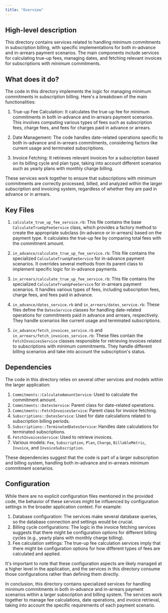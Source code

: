 ```yaml
---
title: "Overview"
---
```


## High-level description

This directory contains services related to handling minimum commitments in subscription billing, with specific implementations for both in-advance and in-arrears payment scenarios. The main components include services for calculating true-up fees, managing dates, and fetching relevant invoices for subscriptions with minimum commitments.

## What does it do?

The code in this directory implements the logic for managing minimum commitments in subscription billing. Here's a breakdown of the main functionalities:

1. True-up Fee Calculation: It calculates the true-up fee for minimum commitments in both in-advance and in-arrears payment scenarios. This involves computing various types of fees such as subscription fees, charge fees, and fees for charges paid in advance or arrears.

2. Date Management: The code handles date-related operations specific to both in-advance and in-arrears commitments, considering factors like current usage and terminated subscriptions.

3. Invoice Fetching: It retrieves relevant invoices for a subscription based on its billing cycle and plan type, taking into account different scenarios such as yearly plans with monthly charge billing.

These services work together to ensure that subscriptions with minimum commitments are correctly processed, billed, and analyzed within the larger subscription and invoicing system, regardless of whether they are paid in advance or in arrears.

## Key Files

1. `calculate_true_up_fee_service.rb`:
   This file contains the base `CalculateTrueUpFeeService` class, which provides a factory method to create the appropriate subclass (in-advance or in-arrears) based on the payment type. It calculates the true-up fee by comparing total fees with the commitment amount.

2. `in_advance/calculate_true_up_fee_service.rb`:
   This file contains the specialized `CalculateTrueUpFeeService` for in-advance payment scenarios. It overrides several methods from its parent class to implement specific logic for in-advance payments.

3. `in_arrears/calculate_true_up_fee_service.rb`:
   This file contains the specialized `CalculateTrueUpFeeService` for in-arrears payment scenarios. It handles various types of fees, including subscription fees, charge fees, and fees paid in advance.

4. `in_advance/dates_service.rb` and `in_arrears/dates_service.rb`:
   These files define the `DatesService` classes for handling date-related operations for commitments paid in advance and arrears, respectively. They handle scenarios like current usage and terminated subscriptions.

5. `in_advance/fetch_invoices_service.rb` and `in_arrears/fetch_invoices_service.rb`:
   These files contain the `FetchInvoicesService` classes responsible for retrieving invoices related to subscriptions with minimum commitments. They handle different billing scenarios and take into account the subscription's status.

## Dependencies

The code in this directory relies on several other services and models within the larger application:

1. `Commitments::CalculateAmountService`: Used to calculate the commitment amount.
2. `Commitments::DatesService`: Parent class for date-related operations.
3. `Commitments::FetchInvoicesService`: Parent class for invoice fetching.
4. `Subscriptions::DatesService`: Used for date calculations related to subscription billing periods.
5. `Subscriptions::TerminatedDatesService`: Handles date calculations for terminated subscriptions.
6. `FetchInvoicesService`: Used to retrieve invoices.
7. Various models: `Fee`, `Subscription`, `Plan`, `Charge`, `BillableMetric`, `Invoice`, and `InvoiceSubscription`.

These dependencies suggest that the code is part of a larger subscription and billing system, handling both in-advance and in-arrears minimum commitment scenarios.

## Configuration

While there are no explicit configuration files mentioned in the provided code, the behavior of these services might be influenced by configuration settings in the broader application context. For example:

1. Database configuration: The services make several database queries, so the database connection and settings would be crucial.
2. Billing cycle configurations: The logic in the invoice fetching services suggests that there might be configuration options for different billing cycles (e.g., yearly plans with monthly charge billing).
3. Fee calculation settings: The true-up fee calculation services imply that there might be configuration options for how different types of fees are calculated and applied.

It's important to note that these configuration aspects are likely managed at a higher level in the application, and the services in this directory consume those configurations rather than defining them directly.

In conclusion, this directory contains specialized services for handling minimum commitments in both in-advance and in-arrears payment scenarios within a larger subscription and billing system. The services work together to manage fee calculations, date operations, and invoice retrieval, taking into account the specific requirements of each payment scenario.